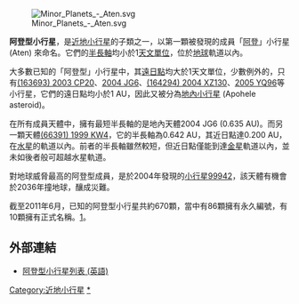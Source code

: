 [[File:Minor_Planets_-_Aten.svg|thumb]]

'''阿登型小行星'''，是[[近地小行星|近地小行星]]的子類之一，以第一顆被發現的成員「[[小行星2062|阿登]]」小行星 (Aten) 來命名。它們的[[半長軸|半長軸]]均小於1[[天文單位|天文單位]]，位於[[地球|地球]]軌道以內。

大多數已知的「阿登型」小行星中，其[[遠日點|遠日點]]均大於1天文單位，少數例外的，只有[[小行星163693|(163693) 2003 CP20]]、[[2004_JG6|2004 JG6]]、[[小行星164294|(164294) 2004 XZ130]]、[[2005_YQ96|2005 YQ96]]等小行星，它們的遠日點均小於1 AU，因此又被分為[[地內小行星|地內小行星]] (Apohele asteroid)。

在所有成員天體中，擁有最短半長軸的是地內天體2004 JG6 (0.635 AU)。而另一顆天體[[小行星66391|(66391) 1999 KW4]]，它的半長軸為0.642 AU，其近日點達0.200 AU，在[[水星|水星]]的軌道以內。前者的半長軸雖然較短，但近日點僅能到達[[金星|金星]]軌道以內，並未如後者般可超越水星軌道。

對地球威脅最高的阿登型成員，是於2004年發現的[[小行星99942|小行星99942]]，該天體有機會於2036年撞地球，釀成災難。

截至2011年6月，已知的阿登型小行星共約670顆，當中有86顆擁有永久編號，有10顆擁有正式名稱。[http://www.minorplanetcenter.net/iau/lists/Atens.html]。

== 外部連結 ==
* [http://cfa-www.harvard.edu/iau/lists/Atens.html 阿登型小行星列表 (英語)] {{Wayback|url=http://cfa-www.harvard.edu/iau/lists/Atens.html |date=20081001100738 }}

{{小行星}}
{{小天體}}
[[Category:近地小行星|Category:近地小行星]]
[[Category:阿登型小行星|*]]